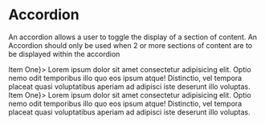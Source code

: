 
<Meta title="Components/Accordion" component={Accordion} />

# Accordion

An accordion allows a user to toggle the display of a section of content. An Accordion should only be used when 2 or more sections of content are to be displayed within the accordion

<Preview>
    <Story name="Default">
        <Accordion>
            <AccordionItem id="item-1" header={<div>Item One</div>}>
                <Text as="p" mt={0} mb={0}>
                    Lorem ipsum dolor sit amet consectetur adipisicing elit.
                    Optio nemo odit temporibus illo quo eos ipsum atque!
                    Distinctio, vel tempora placeat quasi voluptatibus aperiam
                    ad adipisci iste deserunt illo voluptas.
                </Text>
            </AccordionItem>
            <AccordionItem id="item-2" header={<div>Item One</div>}>
                <Text as="p" mb={0}>
                    Lorem ipsum dolor sit amet consectetur adipisicing elit.
                    Optio nemo odit temporibus illo quo eos ipsum atque!
                    Distinctio, vel tempora placeat quasi voluptatibus aperiam
                    ad adipisci iste deserunt illo voluptas.
                </Text>
            </AccordionItem>
        </Accordion>
    </Story>
</Preview>
